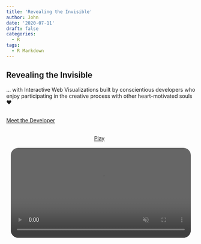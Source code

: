 ```yaml
---
title: 'Revealing the Invisible'
author: John
date: '2020-07-11'
draft: false
categories:
  - R
tags:
  - R Markdown
---
```


## Revealing the Invisible

... with Interactive Web Visualizations built by conscientious developers who enjoy participating in the creative process with other heart-motivated souls ❤
&nbsp;<br /><br />

[Meet the Developer](dev)
&nbsp;<br /><br />

<div id="stream" style="text-align:center">
<a id="aud1_play" href="#" onclick="(function(evt) { evt.target.innerHTML='Now Playing'; evt.target.onclick = null; window.userTriggered=true; }) (event || window.event)">Play</a>
&nbsp;<br /><br />
<!--a href="http://www.w3.org/2010/05/video/mediaevents.html" target="_blank">Media Help</a-->
<video id="aud1" preload="auto" muted="true" style="width:480px; border-radius: 20px; opacity: 0.75">
<source src="https://s3-us-west-1.amazonaws.com/real-currents/js-demos/video/the_word.mp4" />
<source src="https://s3-us-west-1.amazonaws.com/real-currents/js-demos/video/the_word.ogx" />
</video>
</div>
